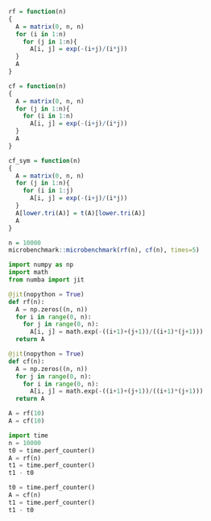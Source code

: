 ```r
rf = function(n)
{
  A = matrix(0, n, n)
  for (i in 1:n)
    for (j in 1:n){
      A[i, j] = exp(-(i+j)/(i*j))
  }
  A
}

cf = function(n)
{
  A = matrix(0, n, n)
  for (j in 1:n){
    for (i in 1:n)
      A[i, j] = exp(-(i+j)/(i*j))
  }
  A
}

cf_sym = function(n)
{
  A = matrix(0, n, n)
  for (j in 1:n){
    for (i in 1:j)
      A[i, j] = exp(-(i+j)/(i*j))
  }
  A[lower.tri(A)] = t(A)[lower.tri(A)]
  A
}

n = 10000
microbenchmark::microbenchmark(rf(n), cf(n), times=5)
```


```python
import numpy as np
import math
from numba import jit

@jit(nopython = True)
def rf(n):
  A = np.zeros((n, n))
  for i in range(0, n):
    for j in range(0, n):
      A[i, j] = math.exp(-((i+1)+(j+1))/((i+1)*(j+1)))
  return A

@jit(nopython = True)
def cf(n):
  A = np.zeros((n, n))
  for j in range(0, n):
    for i in range(0, n):
      A[i, j] = math.exp(-((i+1)+(j+1))/((i+1)*(j+1)))
  return A

A = rf(10)
A = cf(10)

import time
n = 10000
t0 = time.perf_counter()
A = rf(n)
t1 = time.perf_counter()
t1 - t0

t0 = time.perf_counter()
A = cf(n)
t1 = time.perf_counter()
t1 - t0
```
